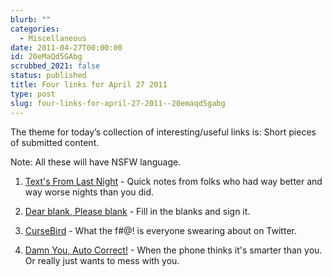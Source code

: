 ```yaml
---
blurb: ""
categories:
  - Miscellaneous
date: 2011-04-27T00:00:00
id: 20eMaQd5GAbg
scrubbed_2021: false
status: published
title: Four links for April 27 2011
type: post
slug: four-links-for-april-27-2011--20emaqd5gabg
---
```


The theme for today’s collection of interesting/useful links is: Short pieces of submitted content. 

Note: All these will have NSFW language.

1. [Text's From Last Night](http://www.textsfromlastnight.com/) - Quick notes from folks who had way better and way worse nights than you did.

2. [Dear blank, Please blank](http://dearblankpleaseblank.com/) - Fill in the blanks and sign it.

3. [CurseBird](http://cursebird.com/) - What the f#@! is everyone swearing about on Twitter.

4. [Damn You, Auto Correct!](http://damnyouautocorrect.com/) - When the phone thinks it's smarter than you. Or really just wants to mess with you.